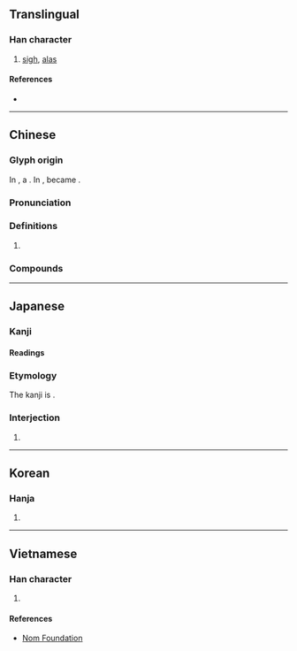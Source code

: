 {{character info/new}}
==Translingual==

===Han character===
{{Han char|rn=30|rad=口|as=10|sn=13|four=68011|canj=RTQM|ids=⿰口差}}

# [[sigh]], [[alas]]

====References====
* {{Han ref|kx=0203.210|dkj=04102|dj=0426.040|hdz=10661.010|uh=55DF|ud=21983|bh=B6D8|bd=46808}}

----

==Chinese==
{{zh-forms}}

===Glyph origin===
{{Han etym}}
In {{w|Small Seal Script}}, a {{Han compound|言|差|ls=psc|c1=s|c2=p|t1=speech}}. In {{w|Regular Script}}, {{zh-l|言}} became {{zh-l|口}}.

===Pronunciation===
{{zh-pron
|m=jiē,jiè,juē
|c=ze1
|mc=y
|oc=y
|cat=
}}

===Definitions===
{{zh-hanzi}}

# {{rfdef|zh}}

===Compounds===
{{zh-der|于嗟|傷嗟|叱嗟|叱嗟風雲|吁嗟|咄嗟|咄嗟便辦|咄嗟可辦|咄嗟而辦|咨嗟|嗟乎|嗟來之食|嗟來食|嗟吁|嗟呀|嗟嗟|嗟嘆|嗟夫|嗟怨|嗟悔|嗟悼|嗟憤|嗟異|嗟訝|嗟重|拍膝嗟歎|歎嗟|歎老嗟卑|猗嗟|猝嗟|自嗟自嘆|興嗟}}

----

==Japanese==

===Kanji===
{{ja-kanji|grade=uc|rs=口10}}

====Readings====
{{ja-readings
|on=さ, しゃ
|kun=ああ-, なげ-く
}}

===Etymology===
The kanji is {{ateji}}.

===Interjection===
{{ja-pos|ああ|interjection|アー}}

# {{alternative form of|ja|アー}}

----

==Korean==

===Hanja===
{{ko-hanja|hangeul=차|rv=cha|mr=ch'a}}

# {{rfdef|ko|sort=口10}}

----

==Vietnamese==

===Han character===
{{vi-hantu|[[ta]], [[xơi]]|rs=口10}}

# {{rfdef|vi|sort=口10}}

====References====
* [http://nomfoundation.org/common/nom_details.php?codepoint=55df Nom Foundation]